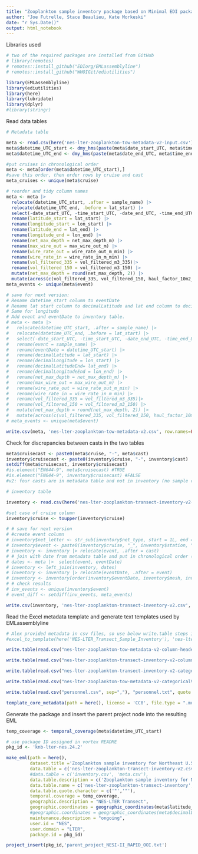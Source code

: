 ```yaml
---
title: "Zooplankton sample inventory package based on Minimal EDI package generated using EMLassemblyline and ediutilities"
author: "Joe Futrelle, Stace Beaulieu, Kate Morkeski"
date: "r Sys.Date()"
output: html_notebook
---
```


Libraries used

```r
# two of the required packages are installed from GitHub
# library(remotes)
# remotes::install_github("EDIorg/EMLassemblyline")
# remotes::install_github("WHOIGit/ediutilities")

library(EMLassemblyline)
library(ediutilities)
library(here)
library(lubridate)
library(dplyr)
#library(stringr)

```

Read data tables

```r

# Metadata table

meta <- read.csv(here('nes-lter-zooplankton-tow-metadata-v2-input.csv'))
meta$datetime_UTC_start <- dmy_hms(paste(meta$date_start_UTC, meta$time_start_UTC))
meta$datetime_UTC_end <- dmy_hms(paste(meta$date_end_UTC, meta$time_end_UTC))

#put cruises in chronological order
meta <- meta[order(meta$datetime_UTC_start),]
#save this order, then order rows by cruise and cast
meta_cruises <- unique(meta$cruise)

# reorder and tidy column names
meta <- meta |> 
  relocate(datetime_UTC_start, .after = sample_name) |>
  relocate(datetime_UTC_end, .before = lat_start) |>
  select(-date_start_UTC, -time_start_UTC, -date_end_UTC, -time_end_UTC) |>
  rename(latitude_start = lat_start) |>
  rename(longitude_start = lon_start) |>
  rename(latitude_end = lat_end) |>
  rename(longitude_end = lon_end) |>
  rename(net_max_depth = net_max_depth_m) |>
  rename(max_wire_out = max_wire_out_m) |>
  rename(wire_rate_out = wire_rate_out_m_min) |>
  rename(wire_rate_in = wire_rate_in_m_min) |>
  rename(vol_filtered_335 = vol_filtered_m3_335)|>
  rename(vol_filtered_150 = vol_filtered_m3_150) |>
  mutate(net_max_depth = round(net_max_depth, 2)) |>
  mutate(across(c(vol_filtered_335, vol_filtered_150, haul_factor_10m2_335, haul_factor_10m2_150, haul_factor_100m3_335, haul_factor_100m3_150), \(x) round(x, 3)))
meta_events <- unique(meta$event)

# save for next version:
# Rename datetime_start column to eventDate
# Rename lat start column to decimalLatitude and lat end column to decimalLatitudeEnd
# Same for longitude    
# Add event and eventDate to inventory table.
# meta <- meta |> 
#   relocate(datetime_UTC_start, .after = sample_name) |>
#   relocate(datetime_UTC_end, .before = lat_start) |>
#   select(-date_start_UTC, -time_start_UTC, -date_end_UTC, -time_end_UTC) |>
#   rename(event = sample_name) |>
#   rename(eventDate = datetime_UTC_start) |>
#   rename(decimalLatitude = lat_start) |>
#   rename(decimalLongitude = lon_start) |>
#   rename(decimalLatitudeEnd= lat_end) |>
#   rename(decimalLongitudeEnd = lon_end) |>
#   rename(net_max_depth = net_max_depth_m) |>
#   rename(max_wire_out = max_wire_out_m) |>
#   rename(wire_rate_out = wire_rate_out_m_min) |>
#   rename(wire_rate_in = wire_rate_in_m_min) |>
#   rename(vol_filtered_335 = vol_filtered_m3_335)|>
#   rename(vol_filtered_150 = vol_filtered_m3_150) |>
#   mutate(net_max_depth = round(net_max_depth, 2)) |>
#   mutate(across(c(vol_filtered_335, vol_filtered_150, haul_factor_10m2_335, haul_factor_10m2_150, haul_factor_100m3_335, haul_factor_100m3_150), \(x) round(x, 3)))
# meta_events <- unique(meta$event)

write.csv(meta, 'nes-lter-zooplankton-tow-metadata-v2.csv', row.names=FALSE)

```
Check for discrepancies between casts in the two tables

```r

meta$cruisecast <- paste0(meta$cruise, "-", meta$cast)
inventory$cruisecast <- paste0(inventory$cruise, "-", inventory$cast)
setdiff(meta$cruisecast, inventory$cruisecast)
#is.element("EN644-9", meta$cruisecast) #TRUE
#is.element("EN644-9", inventory$cruisecast) #FALSE
#v2: four casts are in metadata table and not in inventory (no sample collected)

```

```r
# inventory table

inventory <- read.csv(here('nes-lter-zooplankton-transect-inventory-v2-input.csv'))

#set case of cruise column
inventory$cruise <- toupper(inventory$cruise)

# # save for next version
# #create event column
# inventory$net_letter <- str_sub(inventory$net_type, start = 1L, end = 1L)
# inventory$event <- paste0(inventory$cruise, "_", inventory$station, "_", inventory$net_letter, inventory$cast)
# inventory <- inventory |> relocate(event, .after = cast)
# # join with date from metadata table and put in chronological order (followed by mesh size and purpose)
# dates <- meta |>  select(event, eventDate)
# inventory <- left_join(inventory, dates)  
# inventory <- inventory |> relocate(eventDate, .after = event)
# inventory <- inventory[order(inventory$eventDate, inventory$mesh, inventory$purpose, inventory$stableisotope_sizerange),]
# # check results
# inv_events <- unique(inventory$event)
# event_diff <- setdiff(inv_events, meta_events)

write.csv(inventory, 'nes-lter-zooplankton-transect-inventory-v2.csv', row.names=FALSE)

```
Read the Excel metadata template and generate text templates used by
EMLassemblyline

```r
# Alex provided metadata in csv files, so use below write.table steps instead of excel_to_template
#excel_to_template(here('NES-LTER_Transect_Sample_Inventory'), 'nes-lter-zooplankton', rights='CC0', file_type=".md")

write.table(read.csv("nes-lter-zooplankton-tow-metadata-v2-column-headers.csv", sep=","), "attributes_nes-lter-zooplankton-tow-metadata-v2.txt", quote = FALSE, na="", sep="\t", row.names = FALSE)

write.table(read.csv("nes-lter-zooplankton-transect-inventory-v2-column-headers.csv", sep=","), "attributes_nes-lter-zooplankton-transect-inventory-v2.txt", quote = FALSE, na="", sep="\t", row.names = FALSE)

write.table(read.csv("nes-lter-zooplankton-transect-inventory-v2-categoricalVariablesHeaders.csv", sep=","), "catvars_nes-lter-zooplankton-transect-inventory-v2.txt", quote = FALSE, na="", sep="\t", row.names = FALSE)

write.table(read.csv("nes-lter-zooplankton-tow-metadata-v2-categoricalVariablesHeaders.csv", sep=","), "catvars_nes-lter-zooplankton-tow-metadata-v2.txt", quote = FALSE, na="", sep="\t", row.names = FALSE)

write.table(read.csv("personnel.csv", sep=","), "personnel.txt", quote = FALSE, na="", sep="\t", row.names = FALSE)

template_core_metadata(path = here(), license = 'CC0', file.type = ".md")

```

Generate the package and insert the parent project node into the resulting EML

```r

temp_coverage <- temporal_coverage(meta$datetime_UTC_start)

# use package ID assigned in vortex README
pkg_id <- 'knb-lter-nes.24.2'

make_eml(path = here(),
         dataset.title ='Zooplankton sample inventory for Northeast U.S. Shelf Long Term Ecological Research (NES-LTER) Transect cruises, ongoing since 2018',
         data.table = c('nes-lter-zooplankton-transect-inventory-v2.csv', 'nes-lter-zooplankton-tow-metadata-v2.csv'),
         #data.table = c('inventory.csv', 'meta.csv'),
         data.table.description = c('Zooplankton sample inventory for NES-LTER Transect cruises', 'Zooplankton tow metadata for NES-LTER Transect cruises'),
         data.table.name = c('nes-lter-zooplankton-transect-inventory', 'nes-lter-zooplankton-tow-metadata'),
         data.table.quote.character = c('"','"'),
         temporal.coverage = temp_coverage,
         geographic.description = "NES-LTER Transect",
         geographic.coordinates = geographic_coordinates(meta$latitude_start, meta$longitude_start),
         #geographic.coordinates = geographic_coordinates(meta$decimalLatitudeStart, meta$decimalLongitudeStart), # Not including end-of-tow coordinates
         maintenance.description = "ongoing",
         user.id = "NES",
         user.domain = "LTER",
         package.id = pkg_id)

project_insert(pkg_id,'parent_project_NESI-II_RAPID_OOI.txt')
```
